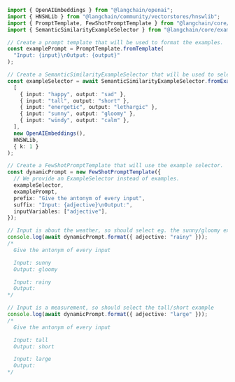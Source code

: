 ```typescript
import { OpenAIEmbeddings } from "@langchain/openai";
import { HNSWLib } from "@langchain/community/vectorstores/hnswlib";
import { PromptTemplate, FewShotPromptTemplate } from "@langchain/core/prompts";
import { SemanticSimilarityExampleSelector } from "@langchain/core/example_selectors";

// Create a prompt template that will be used to format the examples.
const examplePrompt = PromptTemplate.fromTemplate(
  "Input: {input}\nOutput: {output}"
);

// Create a SemanticSimilarityExampleSelector that will be used to select the examples.
const exampleSelector = await SemanticSimilarityExampleSelector.fromExamples(
  [
    { input: "happy", output: "sad" },
    { input: "tall", output: "short" },
    { input: "energetic", output: "lethargic" },
    { input: "sunny", output: "gloomy" },
    { input: "windy", output: "calm" },
  ],
  new OpenAIEmbeddings(),
  HNSWLib,
  { k: 1 }
);

// Create a FewShotPromptTemplate that will use the example selector.
const dynamicPrompt = new FewShotPromptTemplate({
  // We provide an ExampleSelector instead of examples.
  exampleSelector,
  examplePrompt,
  prefix: "Give the antonym of every input",
  suffix: "Input: {adjective}\nOutput:",
  inputVariables: ["adjective"],
});

// Input is about the weather, so should select eg. the sunny/gloomy example
console.log(await dynamicPrompt.format({ adjective: "rainy" }));
/*
  Give the antonym of every input

  Input: sunny
  Output: gloomy

  Input: rainy
  Output:
*/

// Input is a measurement, so should select the tall/short example
console.log(await dynamicPrompt.format({ adjective: "large" }));
/*
  Give the antonym of every input

  Input: tall
  Output: short

  Input: large
  Output:
*/
```
